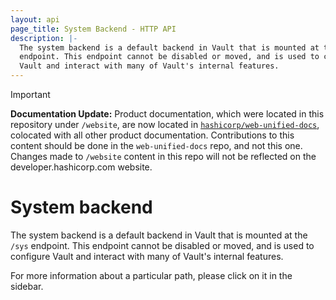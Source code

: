 ```yaml
---
layout: api
page_title: System Backend - HTTP API
description: |-
  The system backend is a default backend in Vault that is mounted at the `/sys`
  endpoint. This endpoint cannot be disabled or moved, and is used to configure
  Vault and interact with many of Vault's internal features.
---
```


> [!IMPORTANT]  
> **Documentation Update:** Product documentation, which were located in this repository under `/website`, are now located in [`hashicorp/web-unified-docs`](https://github.com/hashicorp/web-unified-docs), colocated with all other product documentation. Contributions to this content should be done in the `web-unified-docs` repo, and not this one. Changes made to `/website` content in this repo will not be reflected on the developer.hashicorp.com website.

# System backend

The system backend is a default backend in Vault that is mounted at the `/sys`
endpoint. This endpoint cannot be disabled or moved, and is used to configure
Vault and interact with many of Vault's internal features.

For more information about a particular path, please click on it in the sidebar.
